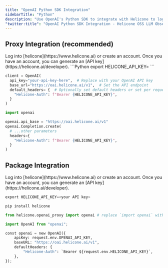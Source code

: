 ```yaml
---
title: "OpenAI Python SDK Integration"
sidebarTitle: "Python"
description: "Use OpenAI's Python SDK to integrate with Helicone to log your OpenAI usage."
"twitter:title": "OpenAI Python SDK Integration - Helicone OSS LLM Observability"
---
```


## Proxy Integration (recommended)

<Steps>
  <Step title="Create an account + Generate an API Key">
    Log into [helicone](https://www.helicone.ai) or create an account. Once you have an account, you
    can generate an [API key](https://helicone.ai/developer).
  </Step>
  <Step title="Set HELICONE_API_KEY as an environment variable">
```Python
export HELICONE_API_KEY=<your API key>
```

  </Step>
  <Step title="Modify the base path and add a Helicone-Auth header">
<CodeGroup>

```Python OpenAI v1+
client = OpenAI(
  api_key="your-api-key-here",  # Replace with your OpenAI API key
  base_url="https://oai.helicone.ai/v1",  # Set the API endpoint
  default_headers= {  # Optionally set default headers or set per request (see below)
    "Helicone-Auth": f"Bearer {HELICONE_API_KEY}",
  }
)
```

```Python OpenAI v1
import openai

openai.api_base = "https://oai.helicone.ai/v1"
openai.Completion.create(
  # ...other parameters
  headers={
    "Helicone-Auth": f"Bearer {HELICONE_API_KEY}",
  }
)

```

</CodeGroup>
  </Step>
</Steps>

## Package Integration

<Steps>
  <Step title="Create an account + Generate an API Key">
    Log into [helicone](https://www.helicone.ai) or create an account. Once you have an account, you
    can generate an [API key](https://helicone.ai/developer).
  </Step>
  <Step title="Set HELICONE_API_KEY as an environment variable">

```Python
export HELICONE_API_KEY=<your API key>
```

  </Step>
  <Step title="Install the Helicone package">

```Python
pip install helicone
```

  </Step>
  <Step title="Modify OpenAI import to use Helicone">

```Python
from helicone.openai_proxy import openai # replace `import openai` with this line
```

  </Step>
  <Step title="That's it! You're ready to start logging with Helicone. Here's an example of using Helicone along with our advanced features as parameters">

```Python
import OpenAI from "openai";

const openai = new OpenAI({
    apiKey: request.env.OPENAI_API_KEY,
    baseURL: "https://oai.helicone.ai/v1",
    defaultHeaders: {
        "Helicone-Auth": `Bearer ${request.env.HELICONE_API_KEY}`,
    },
});

```

  </Step>
</Steps>
